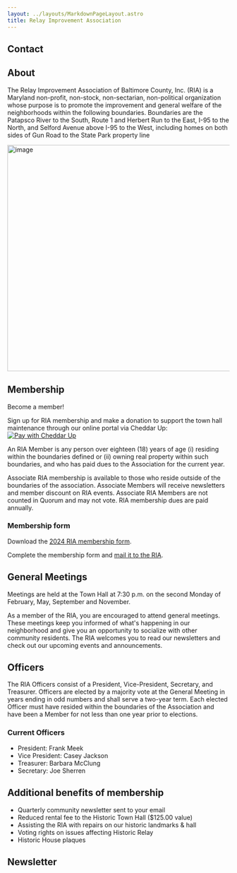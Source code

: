 ```yaml
---
layout: ../layouts/MarkdownPageLayout.astro
title: Relay Improvement Association
---
```



## Contact

<RIAContact />

## About

The Relay Improvement Association of Baltimore County, Inc. (RIA) is a Maryland non-profit, non-stock, non-sectarian, non-political organization whose purpose is to promote the improvement and general welfare of the neighborhoods within the following boundaries. Boundaries are the Patapsco River to the South, Route 1 and Herbert Run to the East, I-95 to the North, and Selford Avenue above I-95 to the West, including homes on both sides of Gun Road to the State Park property line

<img width="513" alt="image" src="https://github.com/Relay-Maryland/relaymaryland.com/assets/11720131/29bb0731-f27c-4664-a8ed-8fc331e44eea"/>

## Membership

Become a member!

Sign up for RIA membership and make a donation to support the town hall maintenance through our online portal via Cheddar Up:
<a href="https://my.cheddarup.com/c/ria-yearly-membership-dues" rel="noopener noreferrer" target="_blank"><img alt="Pay with Cheddar Up" style="width:auto;height:auto;max-width:172px" width="auto" height="auto" src="https://my.cheddarup.com/assets/CheddarUpPay-9b60c97e.svg"/></a>

An RIA Member is any person over eighteen (18) years of age (i) residing within the boundaries defined or (ii) owning real property within such boundaries, and who has paid dues to the Association for the current year.

Associate RIA membership is available to those who reside outside of the boundaries of the association. Associate Members will receive newsletters and member discount on RIA events. Associate RIA Members are not counted in Quorum and may not vote. RIA membership dues are paid annually.

### Membership form

Download the [2024 RIA membership form](https://drive.google.com/file/d/1IiKv2eKRMxF21mvsE7Y5wxjnpPYemPpP/view?usp=sharing).

Complete the membership form and [mail it to the RIA](/ria#contact).

## General Meetings

Meetings are held at the Town Hall at 7:30 p.m. on the second Monday of February, May, September and November.

As a member of the RIA, you are encouraged to attend general meetings. These meetings keep you informed of what's happening in our neighborhood and give you an opportunity to socialize with other community residents. The RIA welcomes you to read our newsletters and check out our upcoming events and announcements.

## Officers

The RIA Officers consist of a President, Vice-President, Secretary, and Treasurer. Officers are elected by a majority vote at the General Meeting in years ending in odd numbers and shall serve a two-year term. Each elected Officer must have resided within the boundaries of the Association and have been a Member for not less than one year prior to elections.

### Current Officers

- President: Frank Meek
- Vice President: Casey Jackson
- Treasurer: Barbara McClung
- Secretary: Joe Sherren

## Additional benefits of membership

- Quarterly community newsletter sent to your email
- Reduced rental fee to the Historic Town Hall ($125.00 value)
- Assisting the RIA with repairs on our historic landmarks & hall
- Voting rights on issues affecting Historic Relay
- Historic House plaques

## Newsletter

<PDFEmbed file={latestNewsletter} />

